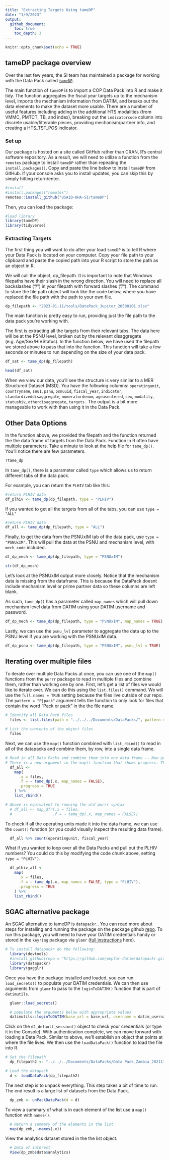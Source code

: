```yaml
---
title: "Extracting Targets Using tameDP"
date: "1/9/2023"
output:
  github_document:
    toc: true
    toc_depth: 3
---
```


```r
knitr::opts_chunk$set(echo = TRUE)
```

## tameDP package overview

Over the last few years, the SI team has maintained a package for working with the Data Pack called [`tameDP`](https://github.com/USAID-OHA-SI/tameDP).

The main function of `tameDP` is to import a COP Data Pack into R and make it tidy. The function aggregates the fiscal year targets up to the mechanism level, imports the mechanism information from DATIM, and breaks out the data elements to make the dataset more usable. There are a number of useful features including adding in the additional HTS modalities (from VMMC, PMTCT, TB, and index), breaking out the `indicatorcode` column into discrete usable/filterable pieces, providing mechanism/partner info, and creating a HTS_TST_POS indicator. 

### Set up

Our package is hosted on a site called GitHub rather than CRAN, R’s central software repository. As a result, we will need to utilize a function from the `remotes` package to install `tameDP` rather than repeating the `install.packages()`. Copy and paste the line below to install `tameDP` from GitHub. If your console asks you to install updates, you can skip this by simply hitting return/enter.

```r
#install
#install.packages("remotes")
remotes::install_github("USAID-OHA-SI/tameDP")
```

Then, you can load the package:

```r
#load library
library(tameDP)
library(tidyverse)
```


### Extracting Targets

The first thing you will want to do after your load `tameDP` is to tell R where your Data Pack is located on your computer. Copy your file path to your clipboard and paste the copied path into your R script to store the path as an object in R.

We will call the object, dp_filepath. It is important to note that Windows filepaths have their slash in the wrong direction. You will need to replace all backslashes (“/") in your filepath with forward slashes (”/“). The command to store the file path object will look like the code below, where you have replaced the file path with the path to your own file.

```r
dp_filepath <- "2023-01-11/tools/DataPack_Jupiter_20500101.xlsx"
```

The main function is pretty easy to run, providing just the file path to the data pack you're working with.

The first is extracting all the targets from their relevant tabs. The data here will be at the PSNU level, broken out by the relevant disaggregate (e.g. Age/Sex/HIVStatus). In the function below, we have used the filepath we stored above to pass that into the function. This function will take a few seconds or minutes to run depending on the size of your data pack.

```r
df_sat <- tame_dp(dp_filepath)

head(df_sat)
```


When we view our data, you'll see the structure is very similar to a MER Structured Dataset (MSD). You have the following columns: `operatingunit`, `countryname`, `snu1`, `psnu`, `psnuuid`, `fiscal_year`, `indicator`, `standardizeddisaggregate`, `numeratordenom`, `ageasentered`, `sex`, `modality`, `statushiv`, `otherdisaggregate`, `targets.` The output is a bit more manageable to work with than using it in the Data Pack.

## Other Data Options

In the function above, we provided the filepath and the function returned the the data frame of targets from the Data Pack. Function in R often have multiple parameters. Take a minute to look at the help file for `tame_dp()`. You'll notice there are few parameters.

```r
?tame_dp
```

In `tame_dp()`, there is a parameter called `type` which allows us to return different tabs of the data pack.

For example, you can return the `PLHIV` tab like this:

```r
#return PLHIV data
df_plhiv <- tame_dp(dp_filepath, type = "PLHIV")

```

If you wanted to get all the targets from all of the tabs, you can use `type = "ALL"`

```r
#return PLHIV data
df_all <- tame_dp(dp_filepath, type = "ALL")
```

Finally, to get the data from the PSNUxIM tab of the data pack, use `type = "PSNUxIM"`. This will pull the data at the PSNU and mechanism level, with `mech_code` included.

```r
df_dp_mech <- tame_dp(dp_filepath, type = "PSNUxIM")

str(df_dp_mech)
```

Let's look at the PSNUxIM output more closely. Notice that the mechanism data is missing from the dataframe. This is because the DataPack doesnt include mechanism level or prime partner data so these columns are left blank.

As such, `tame_dp()` has a parameter called `map_names` which will pull down mechanism level data from DATIM using your DATIM username and password.

```r
df_dp_mech <- tame_dp(dp_filepath, type = "PSNUxIM", map_names = TRUE)

```

Lastly, we can use the `psnu_lvl` parameter to aggregate the data up to the PSNU level if you are working with the PSNUxIM data.


```r
df_dp_psnu <- tame_dp(dp_filepath, type = "PSNUxIM", psnu_lvl = TRUE)
```


## Iterating over multiple files

To iterate over multiple Data Packs at once, you can use one of the `map()` functions from the `purrr` package to read in multiple files and combine them, rather than working one by one. First, let's get a list of files we would like to iterate over. We can do this using the `list.files()` command. We will use the `full.names = TRUE` setting because the files live outside of our repo. The `pattern = "P|pack"` argument tells the function to only look for files that contain the word "Pack or pack" in the the file name. 

```r
# Identify all Data Pack files
  files <- list.files(path = "../../../Documents/DataPacks/", pattern = "P|pack", full.names = TRUE)
  
# List the contents of the object files
  files
```

Next, we can use the `map()` function combined with `list_rbind()` to read in all of the datapacks and combine them, by row, into a single data frame.
```r
# Read in all Data Packs and combine them into one data frame -- New guidance from purrr update
# There is a new argument in the map() function that shows progress. This can be useful if iterating over many files.
  df_all <-
    map(
      .x = files,
      .f = ~ tame_dp(.x, map_names = FALSE),
      .progress = TRUE
    ) %>%
    list_rbind()

# Above is equivalent to running the old purrr syntax
  # df_all <- map_dfr(.x = files,
  #                  .f = ~ tame_dp(.x, map_names = FALSE))
```


To check if all the operating units made it into the data frame, we can use the `count()` function (or you could visually inspect the resulting data frame).

```r
  df_all %>% count(operatingunit, fiscal_year)
```

What if you wanted to loop over all the Data Packs and pull out the PLHIV numbers? You could do this by modifying the code chunk above, setting `type = "PLHIV")`. 

```r
  df_plhiv_all <-
    map(
      .x = files,
      .f = ~ tame_dp(.x, map_names = FALSE, type = "PLHIV"),
      .progress = TRUE
    ) %>%
    list_rbind()
```


## SGAC alternative package
An SGAC alternative to tameDP is `datapackr`.. You can read more about steps for installing and running the package on the package github [repo](https://github.com/pepfar-datim/datapackr). To run this package, you will need to have your DATIM credentials handy or stored in the `keyring` package via `glamr` ([full instructions](https://usaid-oha-si.github.io/glamr/articles/credential-management.html) here).

```r
# To install datapackr do the following:
  library(devtools)
  #install_github(repo = "https://github.com/pepfar-datim/datapackr.git", ref = "master")
  library(datapackr)
  library(gagglr)
```

Once you have the package installed and loaded, you can run `load_secrets()` to populate your DATIM credentials. We can then use arguments from `glamr` to pass to the `loginToDATIM()` function that is part of `datimutils`.

```r
  glamr::load_secrets()

  # populate the arguments below with appropriate values
  datimutils::loginToDATIM(base_url = base_url, username = datim_username, password = datim_pw)
```

Click on the `d2_default_session()` object to check your credentials (or type it in the Console). With authentication complete, we can move forward with loading a Data Pack. Similar to above, we'll establish an object that points at where the file lives. We then use the `loadDataPack()` function to load the file into R. 

```r
# Set the filepath
  dp_filepath2 <- "../../../Documents/DataPacks/Data Pack_Zambia_20211118122255.xlsx"

# Load the datapack
  d <- loadDataPack(dp_filepath2)
```
The next step is to unpack everything. This step takes a bit of time to run. The end result is a large list of datasets from the Data Pack.

```r
  dp_zmb <- unPackDataPack(d = d)
```



To view a summary of what is in each element of the list use a `map()` function with `names()`.
```r
  # Return a summary of the elements in the list
  map(dp_zmb, ~names(.x))
```

View the analytics dataset stored in the the list object.
```r
  # Data of interest
  View(dp_zmb$data$analytics)
```
  











